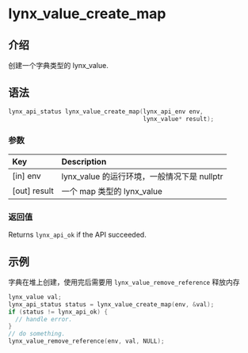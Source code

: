 # lynx_value_create_map

## 介绍

创建一个字典类型的 lynx_value.

## 语法

```c
lynx_api_status lynx_value_create_map(lynx_api_env env,
                                      lynx_value* result);
```

### 参数

| Key           | Description                                                  |
|:--------------|:-------------------------------------------------------------|
| [in] env      | lynx_value 的运行环境，一般情况下是 nullptr            |
| [out] result  | 一个 map 类型的 lynx_value                           |

### 返回值

Returns `lynx_api_ok` if the API succeeded.

## 示例

字典在堆上创建，使用完后需要用 `lynx_value_remove_reference` 释放内存

```c
lynx_value val;
lynx_api_status status = lynx_value_create_map(env, &val);
if (status != lynx_api_ok) {
  // handle error.
}
// do something.
lynx_value_remove_reference(env, val, NULL);

```